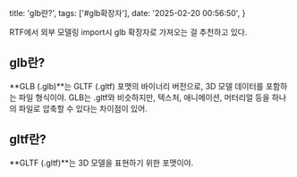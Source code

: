   title: 'glb란?',
  tags: ['#glb확장자'],
  date: '2025-02-20 00:56:50',
}

RTF에서 외부 모델링 import시 glb 확장자로 가져오는 걸 추천하고 있다.

## glb란?

**GLB (.glb)**는 GLTF (.gltf) 포맷의 바이너리 버전으로, 3D 모델 데이터를 포함하는 파일 형식이야.
GLB는 .gltf와 비슷하지만, 텍스처, 애니메이션, 머터리얼 등을 하나의 파일로 압축할 수 있다는 차이점이 있어.

## gltf란?

**GLTF (.gltf)**는 3D 모델을 표현하기 위한 포맷이야.
